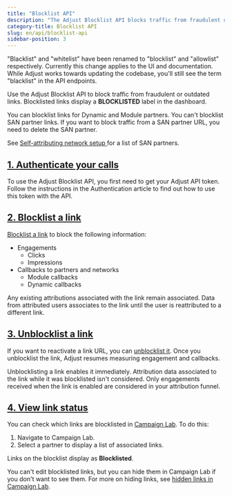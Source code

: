 ```yaml
---
title: "Blocklist API"
description: "The Adjust Blocklist API blocks traffic from fraudulent or outdated links created for Dynamic and Module partners."
category-title: Blocklist API
slug: en/api/blocklist-api
sidebar-position: 3
---
```


<Callout type="important">

"Blacklist" and "whitelist" have been renamed to "blocklist" and "allowlist" respectively. Currently this change applies to the UI and documentation. While Adjust works towards updating the codebase, you'll still see the term "blacklist" in the API endpoints.

</Callout>

Use the Adjust Blocklist API to block traffic from fraudulent or outdated links. Blocklisted links display a **BLOCKLISTED** label in the dashboard.

You can blocklist links for Dynamic and Module partners. You can't blocklist SAN partner links. If you want to block traffic from a SAN partner URL, you need to delete the SAN partner.

<Callout type="seealso">

See [Self-attributing network setup
](https://help.adjust.com/en/suite/article/self-attributing-network-san-setup) for a list of SAN partners.

</Callout>

## [1. Authenticate your calls](1-authenticate-your-calls)

To use the Adjust Blocklist API, you first need to get your Adjust API token. Follow the instructions in the Authentication article to find out how to use this token with the API.

## [2. Blocklist a link](2-blocklist-a-link)

[Blocklist a link](/en/api/blocklist-api/blocklist) to block the following information:

-  Engagements
   -  Clicks
   -  Impressions
-  Callbacks to partners and networks
   -  Module callbacks
   -  Dynamic callbacks

Any existing attributions associated with the link remain associated. Data from attributed users associates to the link until the user is reattributed to a different link.

## [3. Unblocklist a link](3-unblocklist-a-link)

If you want to reactivate a link URL, you can [unblocklist it](/en/api/blocklist-api/unblocklist). Once you unblocklist the link, Adjust resumes measuring engagement and callbacks.

<Callout type="note">

Unblocklisting a link enables it immediately. Attribution data associated to the link while it was blocklisted isn't considered. Only engagements received when the link is enabled are considered in your attribution funnel.

</Callout>

## [4. View link status](4-view-link-status)

You can check which links are blocklisted in [Campaign Lab](https://help.adjust.com/en/article/campaign-setup). To do this:

1. Navigate to Campaign Lab.
2. Select a partner to display a list of associated links.

Links on the blocklist display as **Blocklisted**.

You can't edit blocklisted links, but you can hide them in Campaign Lab if you don't want to see them. For more on hiding links, see [hidden links in Campaign Lab](https://help.adjust.com/en/article/manage-ad-network-setup#hidden-links).
